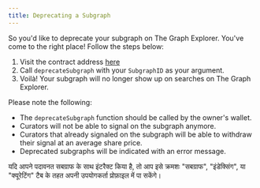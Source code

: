 ```yaml
---
title: Deprecating a Subgraph
---
```


So you'd like to deprecate your subgraph on The Graph Explorer. You've come to the right place! Follow the steps below:

1. Visit the contract address [here](https://etherscan.io/address/0xadca0dd4729c8ba3acf3e99f3a9f471ef37b6825#writeProxyContract)
2. Call `deprecateSubgraph` with your `SubgraphID` as your argument.
3. Voilà! Your subgraph will no longer show up on searches on The Graph Explorer.

Please note the following:

- The `deprecateSubgraph` function should be called by the owner's wallet.
- Curators will not be able to signal on the subgraph anymore.
- Curators that already signaled on the subgraph will be able to withdraw their signal at an average share price.
- Deprecated subgraphs will be indicated with an error message.

यदि आपने पदावनत सबग्राफ के साथ इंटरैक्ट किया है, तो आप इसे क्रमशः "सबग्राफ", "इंडेक्सिंग", या "क्यूरेटिंग" टैब के तहत अपनी उपयोगकर्ता प्रोफ़ाइल में पा सकेंगे।

